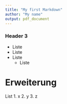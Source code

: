 ```yaml
---
title: "My first Markdown"
author: "My name"
output: pdf_document
---
```


### Header 3
- Liste
- Liste
- Liste
  - Liste
  
  
# Erweiterung
List
1. x
2. y
3. z
